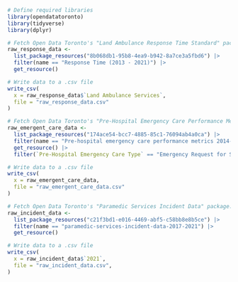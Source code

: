 ```r
# Define required libraries
library(opendatatoronto)
library(tidyverse)
library(dplyr)

# Fetch Open Data Toronto's "Land Ambulance Response Time Standard" package: https://open.toronto.ca/dataset/land-ambulance-response-time-standard 
raw_response_data <-
  list_package_resources("8b068db1-95b8-4ea9-b942-8a7ce3a5fbd6") |>
  filter(name == "Response Time (2013 - 2021)") |>
  get_resource()

# Write data to a .csv file
write_csv(
  x = raw_response_data$`Land Ambulance Services`,
  file = "raw_response_data.csv"
)

# Fetch Open Data Toronto's "Pre-Hospital Emergency Care Performance Metrics" package:  https://open.toronto.ca/dataset/pre-hospital-emergency-care-performance-metrics
raw_emergent_care_data <-
  list_package_resources("174ace54-bcc7-4885-85c1-76094ab4a0ca") |>
  filter(name == "Pre-hospital emergency care performance metrics 2014-2021") |>
  get_resource() |>
  filter(`Pre-Hospital Emergency Care Type` == "Emergency Request for Service")

# Write data to a .csv file
write_csv(
  x = raw_emergent_care_data,
  file = "raw_emergent_care_data.csv"
)

# Fetch Open Data Toronto's "Paramedic Services Incident Data" package: https://open.toronto.ca/dataset/paramedic-services-incident-data
raw_incident_data <-
  list_package_resources("c21f3bd1-e016-4469-abf5-c58bb8e8b5ce") |>
  filter(name == "paramedic-services-incident-data-2017-2021") |>
  get_resource()

# Write data to a .csv file
write_csv(
  x = raw_incident_data$`2021`,
  file = "raw_incident_data.csv",
)
```
